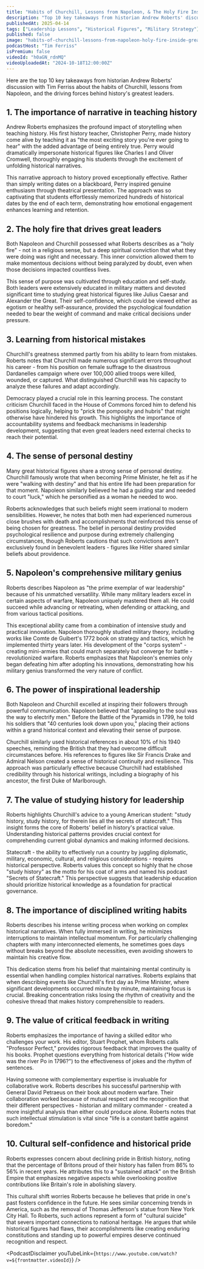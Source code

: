 ```yaml
---
title: "Habits of Churchill, Lessons from Napoleon, & The Holy Fire Inside Great Leaders — Andrew Roberts"
description: "Top 10 key takeaways from historian Andrew Roberts' discussion with Tim Ferriss about the habits of Churchill, lessons from Napoleon, and the driving forces behind history's greatest leaders."
publishedAt: 2025-04-14
tags: ["Leadership Lessons", "Historical Figures", "Military Strategy"]
published: false
image: "habits-of-churchill-lessons-from-napoleon-holy-fire-inside-great-leaders-andrew-roberts.jpg"
podcastHost: "Tim Ferriss"
isPremium: false
videoId: "h0aGN_rdnMQ"
videoUploadedAt: "2024-10-18T12:00:00Z"
---
```



<PodcastSummaryPageLayout frontmatter={frontmatter}>

Here are the top 10 key takeaways from historian Andrew Roberts' discussion with Tim Ferriss about the habits of Churchill, lessons from Napoleon, and the driving forces behind history's greatest leaders.

## 1. The importance of narrative in teaching history

Andrew Roberts emphasizes the profound impact of storytelling when teaching history. His first history teacher, Christopher Perry, made history come alive by teaching it as "the most exciting story you're ever going to hear" with the added advantage of being entirely true. Perry would dramatically impersonate historical figures like Charles I and Oliver Cromwell, thoroughly engaging his students through the excitement of unfolding historical narratives.

This narrative approach to history proved exceptionally effective. Rather than simply writing dates on a blackboard, Perry inspired genuine enthusiasm through theatrical presentation. The approach was so captivating that students effortlessly memorized hundreds of historical dates by the end of each term, demonstrating how emotional engagement enhances learning and retention.

## 2. The holy fire that drives great leaders

Both Napoleon and Churchill possessed what Roberts describes as a "holy fire" - not in a religious sense, but a deep spiritual conviction that what they were doing was right and necessary. This inner conviction allowed them to make momentous decisions without being paralyzed by doubt, even when those decisions impacted countless lives.

This sense of purpose was cultivated through education and self-study. Both leaders were extensively educated in military matters and devoted significant time to studying great historical figures like Julius Caesar and Alexander the Great. Their self-confidence, which could be viewed either as egotism or healthy self-assurance, provided the psychological foundation needed to bear the weight of command and make critical decisions under pressure.

## 3. Learning from historical mistakes

Churchill's greatness stemmed partly from his ability to learn from mistakes. Roberts notes that Churchill made numerous significant errors throughout his career - from his position on female suffrage to the disastrous Dardanelles campaign where over 100,000 allied troops were killed, wounded, or captured. What distinguished Churchill was his capacity to analyze these failures and adapt accordingly.

Democracy played a crucial role in this learning process. The constant criticism Churchill faced in the House of Commons forced him to defend his positions logically, helping to "prick the pomposity and hubris" that might otherwise have hindered his growth. This highlights the importance of accountability systems and feedback mechanisms in leadership development, suggesting that even great leaders need external checks to reach their potential.

## 4. The sense of personal destiny

Many great historical figures share a strong sense of personal destiny. Churchill famously wrote that when becoming Prime Minister, he felt as if he were "walking with destiny" and that his entire life had been preparation for that moment. Napoleon similarly believed he had a guiding star and needed to court "luck," which he personified as a woman he needed to woo.

Roberts acknowledges that such beliefs might seem irrational to modern sensibilities. However, he notes that both men had experienced numerous close brushes with death and accomplishments that reinforced this sense of being chosen for greatness. The belief in personal destiny provided psychological resilience and purpose during extremely challenging circumstances, though Roberts cautions that such convictions aren't exclusively found in benevolent leaders - figures like Hitler shared similar beliefs about providence.

## 5. Napoleon's comprehensive military genius

Roberts describes Napoleon as "the prime exemplar of war leadership" because of his unmatched versatility. While many military leaders excel in certain aspects of warfare, Napoleon uniquely mastered them all. He could succeed while advancing or retreating, when defending or attacking, and from various tactical positions.

This exceptional ability came from a combination of intensive study and practical innovation. Napoleon thoroughly studied military theory, including works like Comte de Guibert's 1772 book on strategy and tactics, which he implemented thirty years later. His development of the "corps system" - creating mini-armies that could march separately but converge for battle - revolutionized warfare. Roberts emphasizes that Napoleon's enemies only began defeating him after adopting his innovations, demonstrating how his military genius transformed the very nature of conflict.

## 6. The power of inspirational leadership

Both Napoleon and Churchill excelled at inspiring their followers through powerful communication. Napoleon believed that "appealing to the soul was the way to electrify men." Before the Battle of the Pyramids in 1799, he told his soldiers that "40 centuries look down upon you," placing their actions within a grand historical context and elevating their sense of purpose.

Churchill similarly used historical references in about 10% of his 1940 speeches, reminding the British that they had overcome difficult circumstances before. His references to figures like Sir Francis Drake and Admiral Nelson created a sense of historical continuity and resilience. This approach was particularly effective because Churchill had established credibility through his historical writings, including a biography of his ancestor, the first Duke of Marlborough.

## 7. The value of studying history for leadership

Roberts highlights Churchill's advice to a young American student: "study history, study history, for therein lies all the secrets of statecraft." This insight forms the core of Roberts' belief in history's practical value. Understanding historical patterns provides crucial context for comprehending current global dynamics and making informed decisions.

Statecraft - the ability to effectively run a country by juggling diplomatic, military, economic, cultural, and religious considerations - requires historical perspective. Roberts values this concept so highly that he chose "study history" as the motto for his coat of arms and named his podcast "Secrets of Statecraft." This perspective suggests that leadership education should prioritize historical knowledge as a foundation for practical governance.

## 8. The importance of disciplined writing habits

Roberts describes his intense writing process when working on complex historical narratives. When fully immersed in writing, he minimizes interruptions to maintain intellectual momentum. For particularly challenging chapters with many interconnected elements, he sometimes goes days without breaks beyond the absolute necessities, even avoiding showers to maintain his creative flow.

This dedication stems from his belief that maintaining mental continuity is essential when handling complex historical narratives. Roberts explains that when describing events like Churchill's first day as Prime Minister, where significant developments occurred minute by minute, maintaining focus is crucial. Breaking concentration risks losing the rhythm of creativity and the cohesive thread that makes history comprehensible to readers.

## 9. The value of critical feedback in writing

Roberts emphasizes the importance of having a skilled editor who challenges your work. His editor, Stuart Prophet, whom Roberts calls "Professor Perfect," provides rigorous feedback that improves the quality of his books. Prophet questions everything from historical details ("How wide was the river Po in 1796?") to the effectiveness of jokes and the rhythm of sentences.

Having someone with complementary expertise is invaluable for collaborative work. Roberts describes his successful partnership with General David Petraeus on their book about modern warfare. Their collaboration worked because of mutual respect and the recognition that their different perspectives - historian and military commander - created a more insightful analysis than either could produce alone. Roberts notes that such intellectual stimulation is vital since "life is a constant battle against boredom."

## 10. Cultural self-confidence and historical pride

Roberts expresses concern about declining pride in British history, noting that the percentage of Britons proud of their history has fallen from 86% to 56% in recent years. He attributes this to a "sustained attack" on the British Empire that emphasizes negative aspects while overlooking positive contributions like Britain's role in abolishing slavery.

This cultural shift worries Roberts because he believes that pride in one's past fosters confidence in the future. He sees similar concerning trends in America, such as the removal of Thomas Jefferson's statue from New York City Hall. To Roberts, such actions represent a form of "cultural suicide" that severs important connections to national heritage. He argues that while historical figures had flaws, their accomplishments like creating enduring constitutions and standing up to powerful empires deserve continued recognition and respect.

<PodcastDisclaimer
  youTubeLink={`https://www.youtube.com/watch?v=${frontmatter.videoId}`}
/>

</PodcastSummaryPageLayout>
